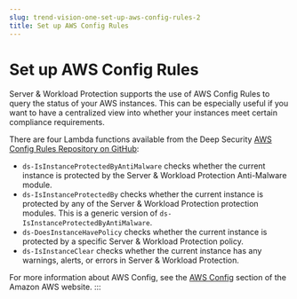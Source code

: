 ```yaml
---
slug: trend-vision-one-set-up-aws-config-rules-2
title: Set up AWS Config Rules
---
```

# Set up AWS Config Rules

Server & Workload Protection supports the use of AWS Config Rules to query the status of your AWS instances. This can be especially useful if you want to have a centralized view into whether your instances meet certain compliance requirements.

There are four Lambda functions available from the Deep Security [AWS Config Rules Repository on GitHub](https://github.com/deep-security/aws-config):

- `ds-IsInstanceProtectedByAntiMalware` checks whether the current instance is protected by the Server & Workload Protection Anti-Malware module.
- `ds-IsInstanceProtectedBy` checks whether the current instance is protected by any of the Server & Workload Protection protection modules. This is a generic version of `ds-IsInstanceProtectedByAntiMalware`.
- `ds-DoesInstanceHavePolicy` checks whether the current instance is protected by a specific Server & Workload Protection policy.
- `ds-IsInstanceClear` checks whether the current instance has any warnings, alerts, or errors in Server & Workload Protection.

For more information about AWS Config, see the [AWS Config](https://aws.amazon.com/config/) section of the Amazon AWS website.
:::
